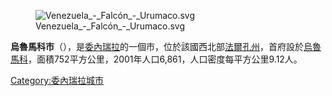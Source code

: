 [[Image:Venezuela_-_Falcón_-_Urumaco.svg|right]]

'''烏魯馬科市'''（{{lang-es|Municipio Urumaco}}），是[[委內瑞拉|委內瑞拉]]的一個市，位於該國西北部[[法爾孔州|法爾孔州]]，首府設於[[烏魯馬科|烏魯馬科]]，面積752平方公里，2001年人口6,861，人口密度每平方公里9.12人。

{{Venezuela-geo-stub}}
[[Category:委內瑞拉城市|Category:委內瑞拉城市]]